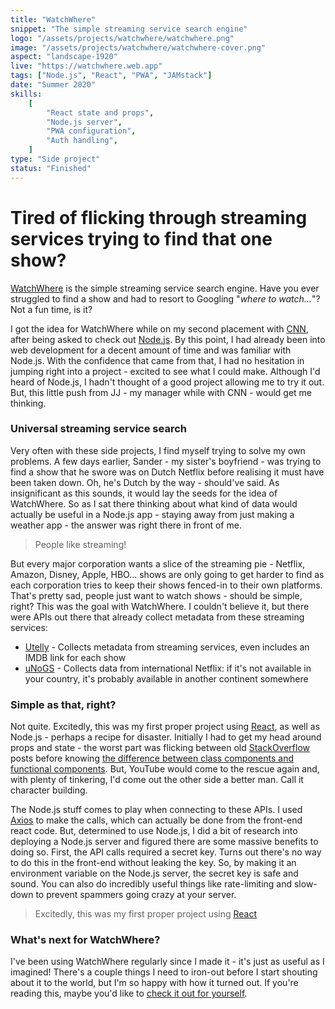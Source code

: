 ```yaml
---
title: "WatchWhere"
snippet: "The simple streaming service search engine"
logo: "/assets/projects/watchwhere/watchwhere.png"
image: "/assets/projects/watchwhere/watchwhere-cover.png"
aspect: "landscape-1920"
live: "https://watchwhere.web.app"
tags: ["Node.js", "React", "PWA", "JAMstack"]
date: "Summer 2020"
skills:
    [
        "React state and props",
        "Node.js server",
        "PWA configuration",
        "Auth handling",
    ]
type: "Side project"
status: "Finished"
---
```


# Tired of flicking through streaming services trying to find that one show?

[WatchWhere](https://watchwhere.web.app "Go to WatchWhere") is the simple streaming service search engine. Have you ever struggled to find a show and had to resort to Googling "_where to watch..._"? <StandoutText>Not a fun time, is it?</StandoutText>

I got the idea for WatchWhere while on my second placement with [CNN](/cnn "Read about my time at CNN"), after being asked to check out [Node.js](https://nodejs.org). By this point, I had already been into web development for a decent amount of time and was familiar with Node.js. With the confidence that came from that, I had no hesitation in jumping right into a project - excited to see what I could make. Although I'd heard of Node.js, I hadn't thought of a good project allowing me to try it out. But, this little push from JJ - my manager while with CNN - would get me thinking.

<Picture
	pic="/assets/projects/watchwhere/countries.png"
	caption="WatchWhere knows where a show can be watched on Netflix."
	alt="WatchWhere screenshot"
/>

### Universal streaming service search

Very often with these side projects, I find myself trying to solve my own problems. A few days earlier, Sander - my sister's boyfriend - was trying to find a show that he swore was on Dutch Netflix before realising it must have been taken down. Oh, he's Dutch by the way - should've said. As insignificant as this sounds, it would lay the seeds for the idea of WatchWhere. So as I sat there thinking about what kind of data would actually be useful in a Node.js app - staying away from just making a weather app - the answer was right there in front of me.

> People like streaming!

But every major corporation wants a slice of the streaming pie - Netflix, Amazon, Disney, Apple, HBO... shows are only going to get harder to find as each corporation tries to keep their shows fenced-in to their own platforms. That's pretty sad, people just want to watch shows - should be simple, right? This was the goal with WatchWhere. I couldn't believe it, but there were APIs out there that already collect metadata from these streaming services:

-   [Utelly](https://utelly.com) - Collects metadata from streaming services, even includes an IMDB link for each show
-   [uNoGS](https://unogs.com/) - Collects data from international Netflix: if it's not available in your country, it's probably available in another continent somewhere

<Picture
	pic="/assets/projects/watchwhere/list.png"
	caption="Save shows to your list, so you always know where they are."
	alt="WatchWhere screenshot"
/>

### Simple as that, right?

Not quite. Excitedly, this was my first proper project using [React](https://reactjs.org), as well as Node.js - perhaps a recipe for disaster. Initially I had to get my head around props and state - the worst part was flicking between old [StackOverflow](https://stackoverflow.com/) posts before knowing [the difference between class components and functional components](https://reactjs.org/docs/components-and-props.html#function-and-class-components). But, YouTube would come to the rescue again and, with plenty of tinkering, I'd come out the other side a better man. Call it character building.

The Node.js stuff comes to play when connecting to these APIs. I used [Axios](https://www.npmjs.com/package/axios) to make the calls, which can actually be done from the front-end react code. But, determined to use Node.js, I did a bit of research into deploying a Node.js server and figured there are some massive benefits to doing so. First, the API calls required a secret key. Turns out there's no way to do this in the front-end without leaking the key. So, by making it an environment variable on the Node.js server, the secret key is safe and sound. You can also do incredibly useful things like rate-limiting and slow-down to prevent spammers going crazy at your server.

> Excitedly, this was my first proper project using [React](https://reactjs.org)

### What's next for WatchWhere?

I've been using WatchWhere regularly since I made it - it's just as useful as I imagined! There's a couple things I need to iron-out before I start shouting about it to the world, but I'm so happy with how it turned out. If you're reading this, maybe you'd like to [check it out for yourself](https://watchwhere.web.app).
